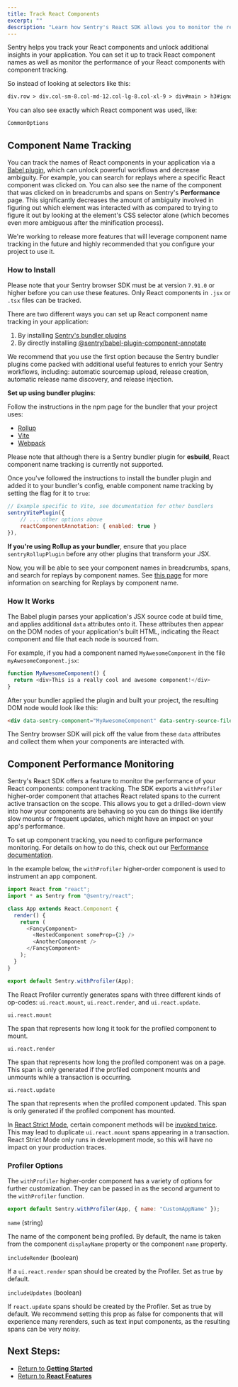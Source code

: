 ```yaml
---
title: Track React Components
excerpt: ""
description: "Learn how Sentry's React SDK allows you to monitor the rendering performance of your application and its components."
---
```


Sentry helps you track your React components and unlock additional insights in your application. You can set it up to track React component names as well as monitor the performance of your React components with component tracking.

So instead of looking at selectors like this:

```html
div.row > div.col-sm-8.col-md-12.col-lg-8.col-xl-9 > div#main > h3#ignore-exceptions > a[aria-label="common options permalink"]
```

You can also see exactly which React component was used, like:

```html
CommonOptions
```

## Component Name Tracking

You can track the names of React components in your application via a [Babel plugin](https://www.npmjs.com/package/@sentry/babel-plugin-component-annotate), which can unlock powerful workflows and decrease ambiguity. For example, you can search for replays where a specific React component was clicked on. You can also see the name of the component that was clicked on in breadcrumbs and spans on Sentry's **Performance** page. This significantly decreases the amount of ambiguity involved in figuring out which element was interacted with as compared to trying to figure it out by looking at the element's CSS selector alone (which becomes even more ambiguous after the minification process).

We're working to release more features that will leverage component name tracking in the future and highly recommended that you configure your project to use it.

### How to Install

<Alert>

Please note that your Sentry browser SDK must be at version `7.91.0` or higher before you can use these features.
Only React components in `.jsx` or `.tsx` files can be tracked.

</Alert>

There are two different ways you can set up React component name tracking in your application:

1. By installing [Sentry's bundler plugins](https://www.npmjs.com/package/@sentry/bundler-plugin-core)
2. By directly installing [@sentry/babel-plugin-component-annotate](https://www.npmjs.com/package/@sentry/babel-plugin-component-annotate)

We recommend that you use the first option because the Sentry bundler plugins come packed with additional useful features to enrich your Sentry workflows, including: automatic sourcemap upload,
release creation, automatic release name discovery, and release injection. 

**Set up using bundler plugins**:

Follow the instructions in the npm page for the bundler that your project uses:
- [Rollup](https://www.npmjs.com/package/@sentry/rollup-plugin)
- [Vite](https://www.npmjs.com/package/@sentry/vite-plugin)
- [Webpack](https://www.npmjs.com/package/@sentry/webpack-plugin)

Please note that although there is a Sentry bundler plugin for **esbuild**, React component name tracking is currently not supported.

Once you've followed the instructions to install the bundler plugin and added it to your bundler's config, enable component name tracking by setting the flag for it to `true`:


```javascript
// Example specific to Vite, see documentation for other bundlers
sentryVitePlugin({
    // ... other options above
    reactComponentAnnotation: { enabled: true }
}),
```

<Alert>

**If you're using Rollup as your bundler**, ensure that you place `sentryRollupPlugin` before any other plugins that transform your JSX.

</Alert>

Now, you will be able to see your component names in breadcrumbs, spans, and search for replays by component names.
See [this page](/platforms/javascript/guides/react/features/component-tracking/#component-name-tracking) for more information on searching for Replays by component name.


### How It Works

The Babel plugin parses your application's JSX source code at build time, and applies additional `data` attributes onto it. These attributes then appear on the DOM nodes of your application's built HTML, indicating the React component and file that each node is sourced from. 

For example, if you had a component named `MyAwesomeComponent` in the file `myAwesomeComponent.jsx`:

```javascript
function MyAwesomeComponent() {
  return <div>This is a really cool and awesome component!</div>
}
```

After your bundler applied the plugin and built your project, the resulting DOM node would look like this:

```html
<div data-sentry-component="MyAwesomeComponent" data-sentry-source-file="myAwesomeComponent.jsx">This is a really cool and awesome component!</div>
```

The Sentry browser SDK will pick off the value from these `data` attributes and collect them when your components are interacted with.

## Component Performance Monitoring

Sentry's React SDK offers a feature to monitor the performance of your React components: component tracking. The SDK exports a `withProfiler` higher-order component that attaches React related spans to the current active transaction on the scope. This allows you to get a drilled-down view into how your components are behaving so you can do things like identify slow mounts or frequent updates, which might have an impact on your app's performance.

<Alert>

To set up component tracking, you need to configure performance monitoring. For details on how to do this, check out our [Performance documentation](/platforms/javascript/guides/react/performance/).

</Alert>

In the example below, the `withProfiler` higher-order component is used to instrument an app component.

```javascript
import React from "react";
import * as Sentry from "@sentry/react";

class App extends React.Component {
  render() {
    return (
      <FancyComponent>
        <NestedComponent someProp={2} />
        <AnotherComponent />
      </FancyComponent>
    );
  }
}

export default Sentry.withProfiler(App);
```

The React Profiler currently generates spans with three different kinds of op-codes: `ui.react.mount`, `ui.react.render`, and `ui.react.update`.

`ui.react.mount`

The span that represents how long it took for the profiled component to mount.

`ui.react.render`

The span that represents how long the profiled component was on a page. This span is only generated if the profiled component mounts and unmounts while a transaction is occurring.

`ui.react.update`

The span that represents when the profiled component updated. This span is only generated if the profiled component has mounted.

<Alert>

In [React Strict Mode](https://reactjs.org/docs/strict-mode.html), certain component methods will be [invoked twice](https://reactjs.org/docs/strict-mode.html#detecting-unexpected-side-effects). This may lead to duplicate `ui.react.mount` spans appearing in a transaction. React Strict Mode only runs in development mode, so this will have no impact on your production traces.

</Alert>

### Profiler Options

The `withProfiler` higher-order component has a variety of options for further customization. They can be passed in as the second argument to the `withProfiler` function.

```javascript
export default Sentry.withProfiler(App, { name: "CustomAppName" });
```

`name` (string)

The name of the component being profiled. By default, the name is taken from the component `displayName` property or the component `name` property.

`includeRender` (boolean)

If a `ui.react.render` span should be created by the Profiler. Set as true by default.

`includeUpdates` (boolean)

If `react.update` spans should be created by the Profiler. Set as true by default. We recommend setting this prop as false for components that will experience many rerenders, such as text input components, as the resulting spans can be very noisy.

## Next Steps:

- [Return to **Getting Started**](../../)
- [Return to **React Features**](../)
